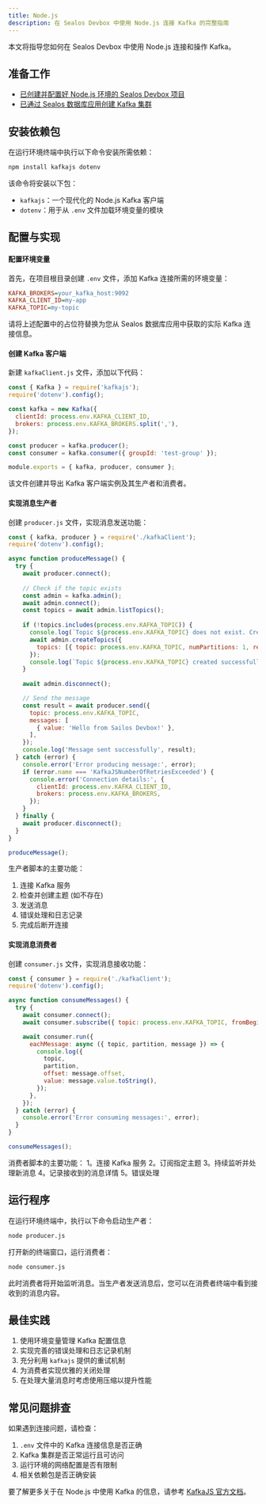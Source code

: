 ```yaml
---
title: Node.js
description: 在 Sealos Devbox 中使用 Node.js 连接 Kafka 的完整指南
---
```


本文将指导您如何在 Sealos Devbox 中使用 Node.js 连接和操作 Kafka。

## 准备工作

- [已创建并配置好 Node.js 环境的 Sealos Devbox 项目](/docs/guides/fundamentals/create-a-project)
- [已通过 Sealos 数据库应用创建 Kafka 集群](./)

## 安装依赖包

在运行环境终端中执行以下命令安装所需依赖：

```bash
npm install kafkajs dotenv
```

该命令将安装以下包：
- `kafkajs`：一个现代化的 Node.js Kafka 客户端
- `dotenv`：用于从 `.env` 文件加载环境变量的模块

## 配置与实现

<div className='steps [&_h4]:step'>

#### 配置环境变量

首先，在项目根目录创建 `.env` 文件，添加 Kafka 连接所需的环境变量：

```ini title=".env"
KAFKA_BROKERS=your_kafka_host:9092
KAFKA_CLIENT_ID=my-app
KAFKA_TOPIC=my-topic
```

请将上述配置中的占位符替换为您从 Sealos 数据库应用中获取的实际 Kafka 连接信息。

#### 创建 Kafka 客户端

新建 `kafkaClient.js` 文件，添加以下代码：

```javascript
const { Kafka } = require('kafkajs');
require('dotenv').config();

const kafka = new Kafka({
  clientId: process.env.KAFKA_CLIENT_ID,
  brokers: process.env.KAFKA_BROKERS.split(','),
});

const producer = kafka.producer();
const consumer = kafka.consumer({ groupId: 'test-group' });

module.exports = { kafka, producer, consumer };
```

该文件创建并导出 Kafka 客户端实例及其生产者和消费者。

#### 实现消息生产者

创建 `producer.js` 文件，实现消息发送功能：

```javascript
const { kafka, producer } = require('./kafkaClient');
require('dotenv').config();

async function produceMessage() {
  try {
    await producer.connect();
    
    // Check if the topic exists
    const admin = kafka.admin();
    await admin.connect();
    const topics = await admin.listTopics();
    
    if (!topics.includes(process.env.KAFKA_TOPIC)) {
      console.log(`Topic ${process.env.KAFKA_TOPIC} does not exist. Creating it...`);
      await admin.createTopics({
        topics: [{ topic: process.env.KAFKA_TOPIC, numPartitions: 1, replicationFactor: 1 }]
      });
      console.log(`Topic ${process.env.KAFKA_TOPIC} created successfully.`);
    }
    
    await admin.disconnect();

    // Send the message
    const result = await producer.send({
      topic: process.env.KAFKA_TOPIC,
      messages: [
        { value: 'Hello from Sailos Devbox!' },
      ],
    });
    console.log('Message sent successfully', result);
  } catch (error) {
    console.error('Error producing message:', error);
    if (error.name === 'KafkaJSNumberOfRetriesExceeded') {
      console.error('Connection details:', {
        clientId: process.env.KAFKA_CLIENT_ID,
        brokers: process.env.KAFKA_BROKERS,
      });
    }
  } finally {
    await producer.disconnect();
  }
}

produceMessage();
```

生产者脚本的主要功能：

1. 连接 Kafka 服务
2. 检查并创建主题 (如不存在)
3. 发送消息
4. 错误处理和日志记录
5. 完成后断开连接

#### 实现消息消费者

创建 `consumer.js` 文件，实现消息接收功能：

```javascript
const { consumer } = require('./kafkaClient');
require('dotenv').config();

async function consumeMessages() {
  try {
    await consumer.connect();
    await consumer.subscribe({ topic: process.env.KAFKA_TOPIC, fromBeginning: true });

    await consumer.run({
      eachMessage: async ({ topic, partition, message }) => {
        console.log({
          topic,
          partition,
          offset: message.offset,
          value: message.value.toString(),
        });
      },
    });
  } catch (error) {
    console.error('Error consuming messages:', error);
  }
}

consumeMessages();
```

消费者脚本的主要功能：
1。连接 Kafka 服务
2。订阅指定主题
3。持续监听并处理新消息
4。记录接收到的消息详情
5。错误处理

</div>

## 运行程序

在运行环境终端中，执行以下命令启动生产者：

```bash
node producer.js
```

打开新的终端窗口，运行消费者：

```bash
node consumer.js
```

此时消费者将开始监听消息。当生产者发送消息后，您可以在消费者终端中看到接收到的消息内容。

## 最佳实践

1. 使用环境变量管理 Kafka 配置信息
2. 实现完善的错误处理和日志记录机制
3. 充分利用 `kafkajs` 提供的重试机制
4. 为消费者实现优雅的关闭处理
5. 在处理大量消息时考虑使用压缩以提升性能

## 常见问题排查

如果遇到连接问题，请检查：

1. `.env` 文件中的 Kafka 连接信息是否正确
2. Kafka 集群是否正常运行且可访问
3. 运行环境的网络配置是否有限制
4. 相关依赖包是否正确安装

要了解更多关于在 Node.js 中使用 Kafka 的信息，请参考 [KafkaJS 官方文档](https://kafka.js.org/)。